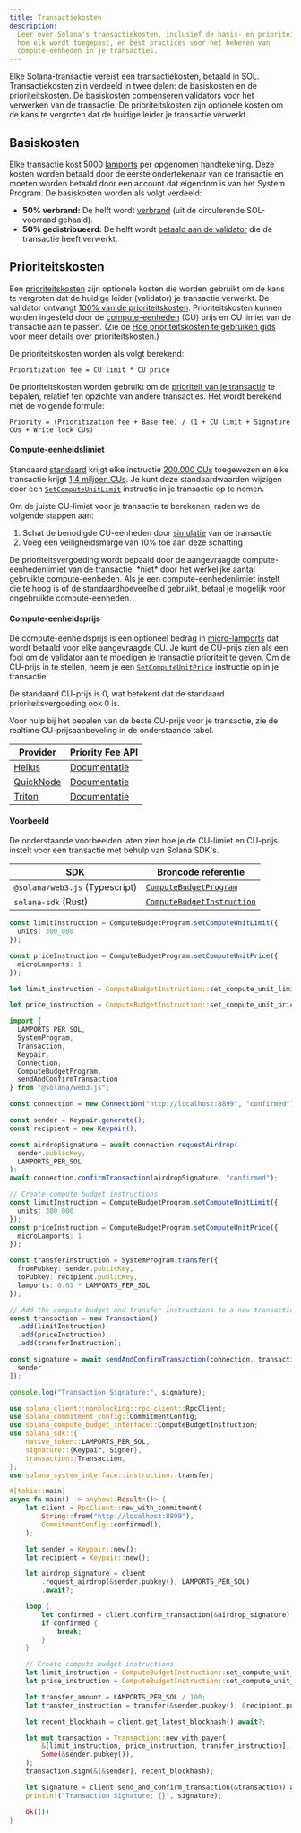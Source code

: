 ```yaml
---
title: Transactiekosten
description:
  Leer over Solana's transactiekosten, inclusief de basis- en prioriteitskosten,
  hoe elk wordt toegepast, en best practices voor het beheren van
  compute-eenheden in je transacties.
---
```


Elke Solana-transactie vereist een transactiekosten, betaald in SOL.
Transactiekosten zijn verdeeld in twee delen: de basiskosten en de
prioriteitskosten. De basiskosten compenseren validators voor het verwerken van
de transactie. De prioriteitskosten zijn optionele kosten om de kans te
vergroten dat de huidige leider je transactie verwerkt.

## Basiskosten

Elke transactie kost 5000 [lamports](/docs/references/terminology#lamport) per
opgenomen handtekening. Deze kosten worden betaald door de eerste ondertekenaar
van de transactie en moeten worden betaald door een account dat eigendom is van
het System Program. De basiskosten worden als volgt verdeeld:

- **50% verbrand:** De helft wordt
  [verbrand](https://github.com/anza-xyz/agave/blob/v2.1.13/sdk/fee-calculator/src/lib.rs#L70)
  (uit de circulerende SOL-voorraad gehaald).
- **50% gedistribueerd:** De helft wordt
  [betaald aan de validator](https://github.com/anza-xyz/agave/blob/e621336acad4f5d6e5b860eaa1b074b01c99253c/runtime/src/bank/fee_distribution.rs#L58-L62)
  die de transactie heeft verwerkt.

## Prioriteitskosten

Een
[prioriteitskosten](https://github.com/anza-xyz/agave/blob/v2.2.14/compute-budget/src/compute_budget_limits.rs#L47-L48)
zijn optionele kosten die worden gebruikt om de kans te vergroten dat de huidige
leider (validator) je transactie verwerkt. De validator ontvangt
[100% van de prioriteitskosten](https://github.com/solana-foundation/solana-improvement-documents/blob/main/proposals/0096-reward-collected-priority-fee-in-entirety.md).
Prioriteitskosten kunnen worden ingesteld door de
[compute-eenheden](/docs/references/terminology#compute-units) (CU) prijs en CU
limiet van de transactie aan te passen. (Zie de
[Hoe prioriteitskosten te gebruiken gids](/developers/guides/advanced/how-to-use-priority-fees)
voor meer details over prioriteitskosten.)

De prioriteitskosten worden als volgt berekend:

```text title="Prioritization fee formula"
Prioritization fee = CU limit * CU price
```

De prioriteitskosten worden gebruikt om de
[prioriteit van je transactie](https://github.com/anza-xyz/agave/blob/v2.2.14/core/src/banking_stage/transaction_scheduler/receive_and_buffer.rs#L646)
te bepalen, relatief ten opzichte van andere transacties. Het wordt berekend met
de volgende formule:

```text title="Transaction priority formula"
Priority = (Prioritization fee + Base fee) / (1 + CU limit + Signature CUs + Write lock CUs)
```

#### Compute-eenheidslimiet

Standaard
[standaard](https://github.com/anza-xyz/agave/blob/v2.1.13/compute-budget/src/compute_budget.rs#L149-L197)
krijgt elke instructie
[200.000 CUs](https://github.com/anza-xyz/agave/blob/v2.1.13/compute-budget/src/compute_budget_limits.rs#L10)
toegewezen en elke transactie krijgt
[1,4 miljoen CUs](https://github.com/anza-xyz/agave/blob/v2.1.13/compute-budget/src/compute_budget_limits.rs#L14).
Je kunt deze standaardwaarden wijzigen door een
[`SetComputeUnitLimit`](https://github.com/anza-xyz/agave/blob/v2.1.13/sdk/src/compute_budget.rs#L42-L44)
instructie in je transactie op te nemen.

Om de juiste CU-limiet voor je transactie te berekenen, raden we de volgende
stappen aan:

1. Schat de benodigde CU-eenheden door
   [simulatie](/developers/guides/advanced/how-to-request-optimal-compute) van
   de transactie
2. Voeg een veiligheidsmarge van 10% toe aan deze schatting

<Callout type="warn">
  De prioriteitsvergoeding wordt bepaald door de aangevraagde
  compute-eenhedenlimiet van de transactie, *niet* door het werkelijke aantal
  gebruikte compute-eenheden. Als je een compute-eenhedenlimiet instelt die te
  hoog is of de standaardhoeveelheid gebruikt, betaal je mogelijk voor
  ongebruikte compute-eenheden.
</Callout>

#### Compute-eenheidsprijs

De compute-eenheidsprijs is een optioneel bedrag in
[micro-lamports](/docs/references/terminology#micro-lamports) dat wordt betaald
voor elke aangevraagde CU. Je kunt de CU-prijs zien als een fooi om de validator
aan te moedigen je transactie prioriteit te geven. Om de CU-prijs in te stellen,
neem je een
[`SetComputeUnitPrice`](https://github.com/anza-xyz/agave/blob/v2.1.13/sdk/src/compute_budget.rs#L48-L50)
instructie op in je transactie.

<Callout>
  De standaard CU-prijs is 0, wat betekent dat de standaard
  prioriteitsvergoeding ook 0 is.
</Callout>

Voor hulp bij het bepalen van de beste CU-prijs voor je transactie, zie de
realtime CU-prijsaanbeveling in de onderstaande tabel.

| Provider                                | Priority Fee API                                                                 |
| --------------------------------------- | -------------------------------------------------------------------------------- |
| [Helius](https://www.helius.dev/)       | [Documentatie](https://docs.helius.dev/solana-apis/priority-fee-api)             |
| [QuickNode](https://www.quicknode.com/) | [Documentatie](https://marketplace.quicknode.com/add-on/solana-priority-fee)     |
| [Triton](https://triton.one/)           | [Documentatie](https://docs.triton.one/chains/solana/improved-priority-fees-api) |

#### Voorbeeld

De onderstaande voorbeelden laten zien hoe je de CU-limiet en CU-prijs instelt
voor een transactie met behulp van Solana SDK's.

| SDK                            | Broncode referentie                                                                                                            |
| ------------------------------ | ------------------------------------------------------------------------------------------------------------------------------ |
| `@solana/web3.js` (Typescript) | [`ComputeBudgetProgram`](https://github.com/solana-foundation/solana-web3.js/blob/v1.98.0/src/programs/compute-budget.ts#L218) |
| `solana-sdk` (Rust)            | [`ComputeBudgetInstruction`](https://github.com/anza-xyz/agave/blob/v2.1.13/sdk/src/compute_budget.rs#L17-L31)                 |

<CodeTabs storage="compute-budget">

```ts !! title="Typescript"
const limitInstruction = ComputeBudgetProgram.setComputeUnitLimit({
  units: 300_000
});

const priceInstruction = ComputeBudgetProgram.setComputeUnitPrice({
  microLamports: 1
});
```

```rust !! title="Rust"
let limit_instruction = ComputeBudgetInstruction::set_compute_unit_limit(300_000);

let price_instruction = ComputeBudgetInstruction::set_compute_unit_price(1);
```

</CodeTabs>

<CodeTabs storage="compute-budget" flags="r">

```ts !! title="Typescript"
import {
  LAMPORTS_PER_SOL,
  SystemProgram,
  Transaction,
  Keypair,
  Connection,
  ComputeBudgetProgram,
  sendAndConfirmTransaction
} from "@solana/web3.js";

const connection = new Connection("http://localhost:8899", "confirmed");

const sender = Keypair.generate();
const recipient = new Keypair();

const airdropSignature = await connection.requestAirdrop(
  sender.publicKey,
  LAMPORTS_PER_SOL
);
await connection.confirmTransaction(airdropSignature, "confirmed");

// Create compute budget instructions
const limitInstruction = ComputeBudgetProgram.setComputeUnitLimit({
  units: 300_000
});
const priceInstruction = ComputeBudgetProgram.setComputeUnitPrice({
  microLamports: 1
});

const transferInstruction = SystemProgram.transfer({
  fromPubkey: sender.publicKey,
  toPubkey: recipient.publicKey,
  lamports: 0.01 * LAMPORTS_PER_SOL
});

// Add the compute budget and transfer instructions to a new transaction
const transaction = new Transaction()
  .add(limitInstruction)
  .add(priceInstruction)
  .add(transferInstruction);

const signature = await sendAndConfirmTransaction(connection, transaction, [
  sender
]);

console.log("Transaction Signature:", signature);
```

```rust !! title="Rust"
use solana_client::nonblocking::rpc_client::RpcClient;
use solana_commitment_config::CommitmentConfig;
use solana_compute_budget_interface::ComputeBudgetInstruction;
use solana_sdk::{
    native_token::LAMPORTS_PER_SOL,
    signature::{Keypair, Signer},
    transaction::Transaction,
};
use solana_system_interface::instruction::transfer;

#[tokio::main]
async fn main() -> anyhow::Result<()> {
    let client = RpcClient::new_with_commitment(
        String::from("http://localhost:8899"),
        CommitmentConfig::confirmed(),
    );

    let sender = Keypair::new();
    let recipient = Keypair::new();

    let airdrop_signature = client
        .request_airdrop(&sender.pubkey(), LAMPORTS_PER_SOL)
        .await?;

    loop {
        let confirmed = client.confirm_transaction(&airdrop_signature).await?;
        if confirmed {
            break;
        }
    }

    // Create compute budget instructions
    let limit_instruction = ComputeBudgetInstruction::set_compute_unit_limit(300_000);
    let price_instruction = ComputeBudgetInstruction::set_compute_unit_price(1);

    let transfer_amount = LAMPORTS_PER_SOL / 100;
    let transfer_instruction = transfer(&sender.pubkey(), &recipient.pubkey(), transfer_amount);

    let recent_blockhash = client.get_latest_blockhash().await?;

    let mut transaction = Transaction::new_with_payer(
        &[limit_instruction, price_instruction, transfer_instruction],
        Some(&sender.pubkey()),
    );
    transaction.sign(&[&sender], recent_blockhash);

    let signature = client.send_and_confirm_transaction(&transaction).await?;
    println!("Transaction Signature: {}", signature);

    Ok(())
}
```

</CodeTabs>
